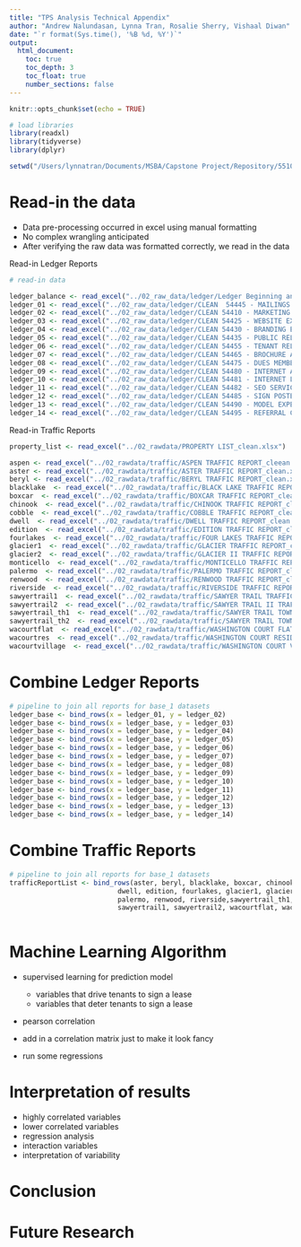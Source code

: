 ```yaml
---
title: "TPS Analysis Technical Appendix"
author: "Andrew Nalundasan, Lynna Tran, Rosalie Sherry, Vishaal Diwan"
date: "`r format(Sys.time(), '%B %d, %Y')`"
output: 
  html_document:
    toc: true
    toc_depth: 3
    toc_float: true
    number_sections: false
---
```


```r
knitr::opts_chunk$set(echo = TRUE)
```

```r
# load libraries
library(readxl)
library(tidyverse)
library(dplyr)
```


```r
setwd("/Users/lynnatran/Documents/MSBA/Capstone Project/Repository/5510-DTC/02_rawdata")


```

# Read-in the data

+ Data pre-processing occurred in excel using manual formatting
+ No complex wrangling anticipated
+ After verifying the raw data was formatted correctly, we read in the data

Read-in Ledger Reports
```r
# read-in data

ledger_balance <- read_excel("../02_raw_data/ledger/Ledger Beginning and Ending Balances.xlsx")
ledger_01 <- read_excel("../02_raw_data/ledger/CLEAN  54445 - MAILINGS AND NEWSLETTER.xlsx")
ledger_02 <- read_excel("../02_raw_data/ledger/CLEAN 54410 - MARKETING.xlsx")
ledger_03 <- read_excel("../02_raw_data/ledger/CLEAN 54425 - WEBSITE EXPENSE.xlsx")
ledger_04 <- read_excel("../02_raw_data/ledger/CLEAN 54430 - BRANDING EXPENSE.xlsx")
ledger_05 <- read_excel("../02_raw_data/ledger/CLEAN 54435 - PUBLIC RELATIONS.xlsx")
ledger_06 <- read_excel("../02_raw_data/ledger/CLEAN 54455 - TENANT RELATIONS.xlsx")
ledger_07 <- read_excel("../02_raw_data/ledger/CLEAN 54465 - BROCHURE AND BUSINESS CARDS.xlsx")
ledger_08 <- read_excel("../02_raw_data/ledger/CLEAN 54475 - DUES MEMBERSHIPS SUBSCRIPTIONS.xlsx")
ledger_09 <- read_excel("../02_raw_data/ledger/CLEAN 54480 - INTERNET ADVERTISING.xlsx")
ledger_10 <- read_excel("../02_raw_data/ledger/CLEAN 54481 - INTERNET LISTING SERVICES.xlsx")
ledger_11 <- read_excel("../02_raw_data/ledger/CLEAN 54482 - SEO SERVICES.xlsx")
ledger_12 <- read_excel("../02_raw_data/ledger/CLEAN 54485 - SIGN POSTERS OTHER.xlsx")
ledger_13 <- read_excel("../02_raw_data/ledger/CLEAN 54490 - MODEL EXPENSE.xlsx")
ledger_14 <- read_excel("../02_raw_data/ledger/CLEAN 54495 - REFERRAL COMMISSIONS.xlsx")

```


Read-in Traffic Reports 
```r
property_list <- read_excel("../02_rawdata/PROPERTY LIST_clean.xlsx")

aspen <- read_excel("../02_rawdata/traffic/ASPEN TRAFFIC REPORT_cleean.xlsx")
aster <- read_excel("../02_rawdata/traffic/ASTER TRAFFIC REPORT_clean.xlsx")
beryl <- read_excel("../02_rawdata/traffic/BERYL TRAFFIC REPORT_clean.xlsx")
blacklake  <- read_excel("../02_rawdata/traffic/BLACK LAKE TRAFFIC REPORT_clean.xlsx")
boxcar  <- read_excel("../02_rawdata/traffic/BOXCAR TRAFFIC REPORT_clean.xlsx")
chinook  <- read_excel("../02_rawdata/traffic/CHINOOK TRAFFIC REPORT_clean.xlsx")
cobble  <- read_excel("../02_rawdata/traffic/COBBLE TRAFFIC REPORT_clean.xlsx")
dwell  <- read_excel("../02_rawdata/traffic/DWELL TRAFFIC REPORT_clean.xlsx")
edition  <- read_excel("../02_rawdata/traffic/EDITION TRAFFIC REPORT_clean.xlsx")
fourlakes  <- read_excel("../02_rawdata/traffic/FOUR LAKES TRAFFIC REPORT_clean.xlsx")
glacier1  <- read_excel("../02_rawdata/traffic/GLACIER TRAFFIC REPORT_clean.xlsx")
glacier2  <- read_excel("../02_rawdata/traffic/GLACIER II TRAFFIC REPORT_clean.xlsx")
monticello  <- read_excel("../02_rawdata/traffic/MONTICELLO TRAFFIC REPORT_clean.xlsx")
palermo  <- read_excel("../02_rawdata/traffic/PALERMO TRAFFIC REPORT_clean.xlsx")
renwood  <- read_excel("../02_rawdata/traffic/RENWOOD TRAFFIC REPORT_clean.xlsx")
riverside  <- read_excel("../02_rawdata/traffic/RIVERSIDE TRAFFIC REPORT_clean.xlsx")
sawyertrail1  <- read_excel("../02_rawdata/traffic/SAWYER TRAIL TRAFFIC REPORT_clean.xlsx")
sawyertrail2  <- read_excel("../02_rawdata/traffic/SAWYER TRAIL II TRAFFIC REPORT_clean.xlsx")
sawyertrail_th1  <- read_excel("../02_rawdata/traffic/SAWYER TRAIL TOWNHOMES TRAFFIC REPORT_clean.xlsx")
sawyertrail_th2  <- read_excel("../02_rawdata/traffic/SAWYER TRAIL TOWNHOMES II TRAFFIC REPORT_clean.xlsx")
wacourtflat  <- read_excel("../02_rawdata/traffic/WASHINGTON COURT FLATS TRAFFIC REPORT_clean.xlsx")
wacourtres  <- read_excel("../02_rawdata/traffic/WASHINGTON COURT RESIDENTIAL TRAFFIC REPORT_clean.xlsx")
wacourtvillage  <- read_excel("../02_rawdata/traffic/WASHINGTON COURT VILLAGE SQUARE TRAFFIC REPORT_clean.xlsx")

```


# Combine Ledger Reports 
```r
# pipeline to join all reports for base_1 datasets
ledger_base <- bind_rows(x = ledger_01, y = ledger_02)
ledger_base <- bind_rows(x = ledger_base, y = ledger_03)
ledger_base <- bind_rows(x = ledger_base, y = ledger_04)
ledger_base <- bind_rows(x = ledger_base, y = ledger_05)
ledger_base <- bind_rows(x = ledger_base, y = ledger_06)
ledger_base <- bind_rows(x = ledger_base, y = ledger_07)
ledger_base <- bind_rows(x = ledger_base, y = ledger_08)
ledger_base <- bind_rows(x = ledger_base, y = ledger_09)
ledger_base <- bind_rows(x = ledger_base, y = ledger_10)
ledger_base <- bind_rows(x = ledger_base, y = ledger_11)
ledger_base <- bind_rows(x = ledger_base, y = ledger_12)
ledger_base <- bind_rows(x = ledger_base, y = ledger_13)
ledger_base <- bind_rows(x = ledger_base, y = ledger_14)
```


# Combine Traffic Reports 
```r
# pipeline to join all reports for base_1 datasets
trafficReportList <- bind_rows(aster, beryl, blacklake, boxcar, chinook, cobble,
                           dwell, edition, fourlakes, glacier1, glacier2, monticello,
                           palermo, renwood, riverside,sawyertrail_th1,    sawyertrail_th2,
                           sawyertrail1, sawyertrail2, wacourtflat, wacourtres, wacourtvillage)
  

```


# Machine Learning Algorithm

+ supervised learning for prediction model

    + variables that drive tenants to sign a lease
    + variables that deter tenants to sign a lease


+ pearson correlation
+ add in a correlation matrix just to make it look fancy
+ run some regressions


# Interpretation of results

+ highly correlated variables
+ lower correlated variables
+ regression analysis
+ interaction variables
+ interpretation of variability

# Conclusion



# Future Research









